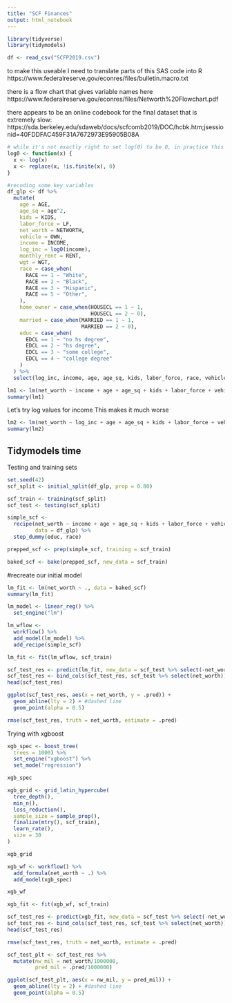 ```yaml
---
title: "SCF Finances"
output: html_notebook
---
```


```r
library(tidyverse)
library(tidymodels)
```

```r
df <- read_csv("SCFP2019.csv")
```

to make this useable I need to translate parts of this SAS code into R
https://www.federalreserve.gov/econres/files/bulletin.macro.txt

there is a flow chart that gives variable names here
https://www.federalreserve.gov/econres/files/Networth%20Flowchart.pdf

there appears to be an online codebook for the final dataset that is extremely slow:
https://sda.berkeley.edu/sdaweb/docs/scfcomb2019/DOC/hcbk.htm;jsessionid=40FDDFAC459F31A7672973E95905B08A

```r
# while it's not exactly right to set log(0) to be 0, in practice this doesn't impact results. And leaving it at -Inf is not an option
log0 <- function(x) {
  x <- log(x)
  x <- replace(x, !is.finite(x), 0)
}

#recoding some key variables
df_glp <- df %>%
  mutate(
    age = AGE,
    age_sq = age^2,
    kids = KIDS,
    labor_force = LF,
    net_worth = NETWORTH,
    vehicle = OWN,
    income = INCOME,
    log_inc = log0(income),
    monthly_rent = RENT,
    wgt = WGT,
    race = case_when(
      RACE == 1 ~ "White",
      RACE == 2 ~ "Black",
      RACE == 3 ~ "Hispanic",
      RACE == 5 ~ "Other",
    ),
    home_owner = case_when(HOUSECL == 1 ~ 1,
                           HOUSECL == 2 ~ 0),
    married = case_when(MARRIED == 1 ~ 1,
                        MARRIED == 2 ~ 0),
    educ = case_when(
      EDCL == 1 ~ "no hs degree",
      EDCL == 2 ~ "hs degree",
      EDCL == 3 ~ "some college",
      EDCL == 4 ~ "college degree"
    )
  ) %>%
  select(log_inc, income, age, age_sq, kids, labor_force, race, vehicle, monthly_rent, home_owner, married, educ, net_worth, wgt)
```


```r
lm1 <- lm(net_worth ~ income + age + age_sq + kids + labor_force + vehicle + monthly_rent + home_owner + married + educ + race, data = df_glp)
summary(lm1)
```
Let's try log values for income
This makes it much worse
```r
lm2 <- lm(net_worth ~ log_inc + age + age_sq + kids + labor_force + vehicle + monthly_rent + home_owner + married + educ + race, data = df_glp)
summary(lm2)
```
## Tidymodels time

Testing and training sets
```r
set.seed(42)
scf_split <- initial_split(df_glp, prop = 0.80)

scf_train <- training(scf_split)
scf_test <- testing(scf_split)
```


```r
simple_scf <- 
  recipe(net_worth ~ income + age + age_sq + kids + labor_force + vehicle + monthly_rent + home_owner + married + educ + race,
         data = df_glp) %>%
  step_dummy(educ, race)

prepped_scf <- prep(simple_scf, training = scf_train)

baked_scf <- bake(prepped_scf, new_data = scf_train)
```

#recreate our initial model
```r
lm_fit <- lm(net_worth ~ ., data = baked_scf)
summary(lm_fit)
```
```r
lm_model <- linear_reg() %>%
  set_engine("lm")
```


```r
lm_wflow <-
  workflow() %>%
  add_model(lm_model) %>%
  add_recipe(simple_scf)

lm_fit <- fit(lm_wflow, scf_train)
```


```r
scf_test_res <- predict(lm_fit, new_data = scf_test %>% select(-net_worth))
scf_test_res <- bind_cols(scf_test_res, scf_test %>% select(net_worth))
head(scf_test_res)
```

```r
ggplot(scf_test_res, aes(x = net_worth, y = .pred)) +
  geom_abline(lty = 2) + #dashed line
  geom_point(alpha = 0.5) 
```


```r
rmse(scf_test_res, truth = net_worth, estimate = .pred)
```

Trying with xgboost

```r
xgb_spec <- boost_tree(
  trees = 1000) %>%
  set_engine("xgboost") %>% 
  set_mode("regression")

xgb_spec

xgb_grid <- grid_latin_hypercube(
  tree_depth(),
  min_n(),
  loss_reduction(),
  sample_size = sample_prop(),
  finalize(mtry(), scf_train),
  learn_rate(),
  size = 30
)

xgb_grid

xgb_wf <- workflow() %>%
  add_formula(net_worth ~ .) %>%
  add_model(xgb_spec)

xgb_wf
```

```r
xgb_fit <- fit(xgb_wf, scf_train)
```

```r
scf_test_res <- predict(xgb_fit, new_data = scf_test %>% select(-net_worth))
scf_test_res <- bind_cols(scf_test_res, scf_test %>% select(net_worth))
head(scf_test_res)
```

```r
rmse(scf_test_res, truth = net_worth, estimate = .pred)
```

```r
scf_test_plt <- scf_test_res %>%
  mutate(nw_mil = net_worth/1000000,
         pred_mil = .pred/1000000)

ggplot(scf_test_plt, aes(x = nw_mil, y = pred_mil)) +
  geom_abline(lty = 2) + #dashed line
  geom_point(alpha = 0.5) 
```

